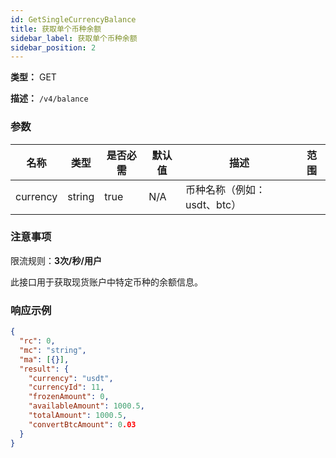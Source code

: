 ```yaml
---
id: GetSingleCurrencyBalance
title: 获取单个币种余额
sidebar_label: 获取单个币种余额
sidebar_position: 2
---
```


**类型：** GET

**描述：** `/v4/balance`

### 参数

| 名称 | 类型 | 是否必需 | 默认值 | 描述 | 范围 |
| --- | --- | --- | --- | --- | --- |
| currency | string | true | N/A | 币种名称（例如：usdt、btc） |  |

### 注意事项

限流规则：**3次/秒/用户**

此接口用于获取现货账户中特定币种的余额信息。

### 响应示例

```json title="Response"
{
  "rc": 0,
  "mc": "string",
  "ma": [{}],
  "result": {
    "currency": "usdt",
    "currencyId": 11,
    "frozenAmount": 0,
    "availableAmount": 1000.5,
    "totalAmount": 1000.5,
    "convertBtcAmount": 0.03
  }
}
```